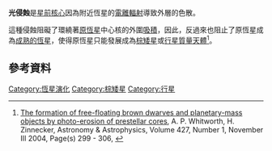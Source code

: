 '''光侵蝕'''是[[星前核心|星前核心]]因為附近恆星的[[電離輻射|電離輻射]]導致外層的色散。 

這種侵蝕阻礙了環繞著[[原恆星|原恆星]]中心核的外圍[[吸積|吸積]]，因此，反過來也阻止了原恆星成為[[恆星形成#原恆星|成熟的恆星]]，使得原恆星只能發展成為[[棕矮星|棕矮星]]或[[行星#行星質量天體|行星質量天體]]<ref>[http://arxiv.org/pdf/astro-ph/0408522 The formation of free-floating brown dwarves and planetary-mass objects by photo-erosion of prestellar cores], A. P. Whitworth, H. Zinnecker, Astronomy & Astrophysics, Volume 427, Number 1, November III 2004, Page(s) 299 - 306, {{doi|10.1051/0004-6361:20041131}}</ref>。

== 參考資料 ==
{{reflist}}


[[Category:恆星演化|Category:恆星演化]]
[[Category:棕矮星|Category:棕矮星]]
[[Category:行星|Category:行星]]


{{astronomy-stub}}